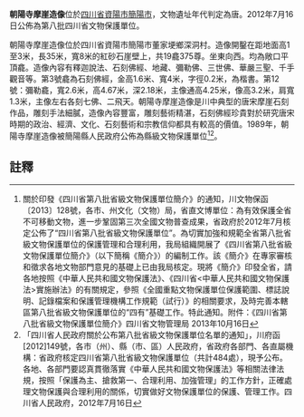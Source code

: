{{msg:四川省文物保護單位
|名稱 = 朝陽寺摩崖造像
|編號 = 357
|圖片 = 
|級別 = S8
|分類 = 
|時代 = [[唐代|唐代]]
|地点 = [[四川省|四川省]][[資陽市|資陽市]][[簡陽市|簡陽市]]
|坐標 =
|登錄 = 2012年7月16日
}}
'''朝陽寺摩崖造像'''位於[[四川省|四川省]][[資陽市|資陽市]][[簡陽市|簡陽市]]，文物遺址年代判定為唐。2012年7月16日公佈為第八批四川省文物保護單位。

朝陽寺摩崖造像位於四川省資陽市簡陽市董家埂鄉深洞村。造像開鑿在距地面高1至3米，長35米，寬8米的紅砂石崖壁上，共19龕375尊。坐東向西。均為敞口平頂龕。造像內容有釋迦說法、石刻佛經、地藏、彌勒佛、三世佛、華嚴三聖、千手觀音等。第3號龕為石刻佛經，金高1.6米、寬4米，字徑0.2米，為楷書。第12號：彌勒龕，寬2.6米，高4.67米，深2.18米，主像通高4.25米，像高3.2米，肩寬1.3米，主像左右各刻七佛、二飛天。朝陽寺摩崖造像是川中典型的唐宋摩崖石刻作品，雕刻手法細膩，造像內容豐富，雕刻藝術精湛，石刻佛經珍貴對於研究唐宋時期的政治、經濟、文化、石刻藝術和宗教信仰都具有較高的價值。1989年，朝陽寺摩崖造像被簡陽縣人民政府公佈為縣級文物保護單位<ref>關於印發《四川省第八批省級文物保護單位簡介》的通知，川文物保函〔2013〕128號，各市、州文化（文物）局，省直文博單位：為有效保護全省不可移動文物，進一步鞏固第三次全國文物普查成果，省政府於2012年7月核定公佈了“四川省第八批省級文物保護單位”。為切實加強和規範全省第八批省級文物保護單位的保護管理和合理利用，我局組織開展了《四川省第八批省級文物保護單位簡介》（以下簡稱《簡介》）的編制工作。該《簡介》在專家審核和徵求各地文物部門意見的基礎上已由我局核定。現將《簡介》印發全省，請各地按照《中華人民共和國文物保護法》、《四川省<中華人民共和國文物保護法>實施辦法》的有關規定，參照《全國重點文物保護單位保護範圍、標誌說明、記錄檔案和保護管理機構工作規範（試行）》的相關要求，及時完善本轄區第八批省級文物保護單位的“四有”基礎工作。特此通知。附件：《四川省第八批省級文物保護單位簡介》四川省文物管理局  2013年10月16日</ref><ref>「四川省人民政府關於公布第八批省級文物保護單位名單的通知」，川府函[2012]149號，各市（州）、縣（市、區）人民政府，省政府各部門、各直屬機構：省政府核定四川省第八批省級文物保護單位（共計484處），現予公布。各地、各部門要認真貫徹落實《中華人民共和國文物保護法》等相關法律法規，按照「保護為主、搶救第一、合理利用、加強管理」的工作方針，正確處理文物保護與合理利用的關係，切實做好文物保護單位的保護、管理工作。四川省人民政府，2012年7月16日</ref>。
==註釋==
{{reflist}}